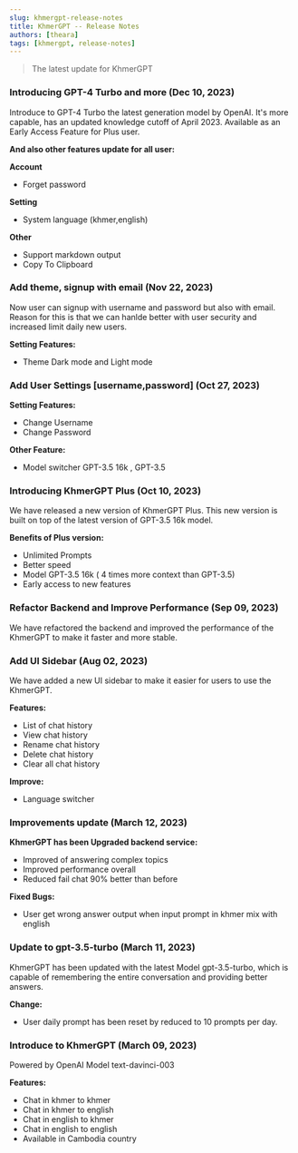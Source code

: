 ```yaml
---
slug: khmergpt-release-notes
title: KhmerGPT -- Release Notes
authors: [theara]
tags: [khmergpt, release-notes]
---
```


> The latest update for KhmerGPT


### Introducing GPT-4 Turbo and more (Dec 10, 2023)

Introduce to GPT-4 Turbo the latest generation model by OpenAI. It's more capable, has an updated knowledge cutoff of April 2023.
Available as an Early Access Feature for Plus user.

**And also other features update for all user:**

**Account**

- Forget password

**Setting**

- System language (khmer,english)

**Other**

- Support markdown output 
- Copy To Clipboard 

### Add theme, signup with email (Nov 22, 2023)

Now user can signup with username and password but also with email. 
Reason for this is that we can hanlde better with user security and increased limit daily new users.

**Setting Features:**

- Theme Dark mode and Light mode

### Add User Settings [username,password] (Oct 27, 2023)

**Setting Features:**

- Change Username
- Change Password

**Other Feature:**

- Model switcher GPT-3.5 16k , GPT-3.5

### Introducing KhmerGPT Plus (Oct 10, 2023)

We have released a new version of KhmerGPT Plus. This new version is built on top of the latest version of GPT-3.5 16k model.

**Benefits of Plus version:**

- Unlimited Prompts
- Better speed
- Model GPT-3.5 16k ( 4 times more context than GPT-3.5)
- Early access to new features

### Refactor Backend and Improve Performance (Sep 09, 2023)

We have refactored the backend and improved the performance of the KhmerGPT to make it faster and more stable.

### Add UI Sidebar (Aug 02, 2023)

We have added a new UI sidebar to make it easier for users to use the KhmerGPT.

**Features:**

- List of chat history
- View chat history
- Rename chat history
- Delete chat history
- Clear all chat history

**Improve:**

- Language switcher

### Improvements update (March 12, 2023)

**KhmerGPT has been Upgraded backend service:**

- Improved of answering complex topics
- Improved performance overall
- Reduced fail chat 90% better than before

**Fixed Bugs:**

- User get wrong answer output when input prompt in khmer mix with english

### Update to gpt-3.5-turbo (March 11, 2023)

KhmerGPT has been updated with the latest Model gpt-3.5-turbo, which is capable of remembering the entire conversation and providing better answers.

**Change:**

- User daily prompt has been reset by reduced to 10 prompts per day.

### Introduce to KhmerGPT (March 09, 2023)

Powered by OpenAI Model text-davinci-003

**Features:**

- Chat in khmer to khmer
- Chat in khmer to english
- Chat in english to khmer
- Chat in english to english
- Available in Cambodia country
